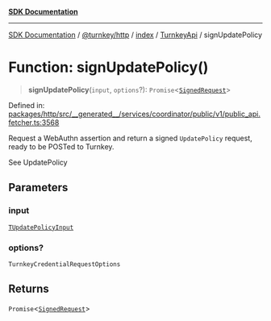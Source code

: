 [**SDK Documentation**](../../../../../../README.mdx)

***

[SDK Documentation](../../../../../../packages.mdx) / [@turnkey/http](../../../../README.mdx) / [index](../../../README.mdx) / [TurnkeyApi](../README.mdx) / signUpdatePolicy

# Function: signUpdatePolicy()

> **signUpdatePolicy**(`input`, `options`?): `Promise`\<[`SignedRequest`](../../../type-aliases/SignedRequest.mdx)\>

Defined in: [packages/http/src/\_\_generated\_\_/services/coordinator/public/v1/public\_api.fetcher.ts:3568](https://github.com/tkhq/sdk/blob/078f5423e923fbd1d7fd39440402d7f01d09c3d0/packages/http/src/__generated__/services/coordinator/public/v1/public_api.fetcher.ts#L3568)

Request a WebAuthn assertion and return a signed `UpdatePolicy` request, ready to be POSTed to Turnkey.

See UpdatePolicy

## Parameters

### input

[`TUpdatePolicyInput`](../type-aliases/TUpdatePolicyInput.mdx)

### options?

`TurnkeyCredentialRequestOptions`

## Returns

`Promise`\<[`SignedRequest`](../../../type-aliases/SignedRequest.mdx)\>
